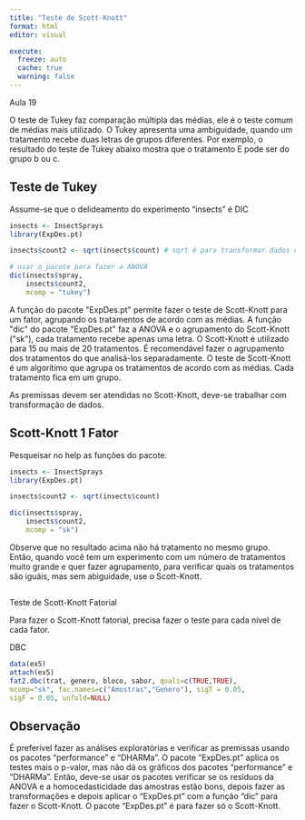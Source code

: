 ```yaml
---
title: "Teste de Scott-Knott"
format: html
editor: visual

execute: 
  freeze: auto
  cache: true
  warning: false
---
```


Aula 19

O teste de Tukey faz comparação múltipla das médias, ele é o teste comum de médias mais utilizado. O Tukey apresenta uma ambiguidade, quando um tratamento recebe duas letras de grupos diferentes. Por exemplo, o resultado do teste de Tukey abaixo mostra que o tratamento E pode ser do grupo b ou c.

## Teste de Tukey

Assume-se que o delideamento do experimento "insects" é DIC

```r
insects <- InsectSprays
library(ExpDes.pt)

insects$count2 <- sqrt(insects$count) # sqrt é para transformar dados de contagem; insects$count2" é do R básico, poderia usar a função "mutate".

# usar o pacote para fazer a ANOVA
dic(insects$spray,
    insects$count2,
    mcomp = "tukey")
```

A função do pacote \"ExpDes.pt\" permite fazer o teste de Scott-Knott para um fator, agrupando os tratamentos de acordo com as médias. A função \"dic\" do pacote \"ExpDes.pt\" faz a ANOVA e o agrupamento do Scott-Knott (\"sk\"), cada tratamento recebe apenas uma letra. O Scott-Knott é utilizado para 15 ou mais de 20 tratamentos. É recomendável fazer o agrupamento dos tratamentos do que analisá-los separadamente. O teste de Scott-Knott é um algorítimo que agrupa os tratamentos de acordo com as médias. Cada tratamento fica em um grupo.

As premissas devem ser atendidas no Scott-Knott, deve-se trabalhar com transformação de dados.

## Scott-Knott 1 Fator

Pesqueisar no help as funções do pacote.

```r
insects <- InsectSprays
library(ExpDes.pt)

insects$count2 <- sqrt(insects$count)

dic(insects$spray,
    insects$count2,
    mcomp = "sk")
```

Observe que no resultado acima não há tratamento no mesmo grupo. Então, quando você tem um experimento com um número de tratamentos muito grande e quer fazer agrupamento, para verificar quais os tratamentos são iguáis, mas sem abiguidade, use o Scott-Knott.

## 

Teste de Scott-Knott Fatorial

Para fazer o Scott-Knott fatorial, precisa fazer o teste para cada nível de cada fator.

DBC

```r
data(ex5)
attach(ex5)
fat2.dbc(trat, genero, bloco, sabor, quali=c(TRUE,TRUE),
mcomp="sk", fac.names=c("Amostras","Genero"), sigT = 0.05,
sigF = 0.05, unfold=NULL)

```

## Observação

É preferível fazer as análises exploratórias e verificar as premissas usando os pacotes "performance" e "DHARMa". O pacote "ExpDes.pt" aplica os testes mais o p-valor, mas não dá os gráficos dos pacotes "performance" e "DHARMa". Então, deve-se usar os pacotes verificar se os resíduos da ANOVA e a homocedasticidade das amostras estão bons, depois fazer as transformações e depois aplicar o "ExpDes.pt" com a função "dic" para fazer o Scott-Knott. O pacote "ExpDes.pt" é para fazer só o Scott-Knott.
